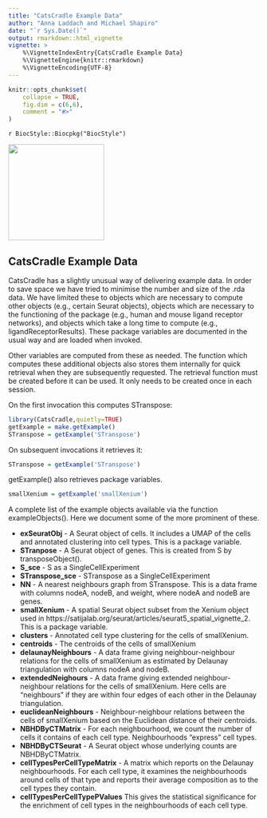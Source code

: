 ```yaml
---
title: "CatsCradle Example Data"
author: "Anna Laddach and Michael Shapiro"
date: "`r Sys.Date()`"
output: rmarkdown::html_vignette
vignette: >
    %\VignetteIndexEntry{CatsCradle Example Data}
    %\VignetteEngine{knitr::rmarkdown}
    %\VignetteEncoding{UTF-8}
---
```


```r
knitr::opts_chunk$set(
    collapse = TRUE,
    fig.dim = c(6,6),
    comment = "#>"
)
```
`r BiocStyle::Biocpkg("BiocStyle")`

![](CatsCradleLogo.png){width=2in}


## CatsCradle Example Data

CatsCradle has a slightly unusual way of delivering example data.  In
order to save space we have tried to minimise the number and size of
the .rda data.  We have limited these to objects which are necessary
to compute other objects (e.g., certain Seurat objects), objects which
are necessary to the functioning of the package (e.g., human and
mouse ligand receptor networks), and objects which take a long time to
compute (e.g., ligandReceptorResults).  These package variables are
documented in the usual way and are loaded when invoked.

Other variables are computed from these as needed.  The function which
computes these additional objects also stores them internally for
quick retrieval when they are subsequently requested.  The retrieval
function must be created before it can be used.  It only needs to be
created once in each session.


On the first invocation this computes STranspose:

```r
library(CatsCradle,quietly=TRUE)
getExample = make.getExample()
STranspose = getExample('STranspose')
```

On subsequent invocations it retrieves it:

```r
STranspose = getExample('STranspose')
```

getExample() also retrieves package variables.

```r
smallXenium = getExample('smallXenium')
```

A complete list of the example objects available via the function
exampleObjects().  Here we document some of the more prominent of
these.

* __exSeuratObj__ - A Seurat object of cells.  It includes a UMAP of the
cells and annotated clustering into cell types.  This is a package
variable.
* __STranpose__ - A Seurat object of genes.  This is created from S by
transposeObject().
* __S_sce__ - S as a SingleCellExperiment
* __STranspose_sce__ - STranspose as a SingleCellExperiment
* __NN__ - A nearest neighbours graph from STranspose.  This is a data
frame with columns nodeA, nodeB, and weight, where nodeA and nodeB are
genes.
* __smallXenium__ - A spatial Seurat object subset from the Xenium
object used in 
https://satijalab.org/seurat/articles/seurat5_spatial_vignette_2.
This is a package variable.
* __clusters__ - Annotated cell type clustering for the cells of
smallXenium.
* __centroids__ - The centroids of the cells of smallXenium
* __delaunayNeighbours__  - A data frame giving neighbour-neighbour
relations for the cells of smallXenium as estimated by Delaunay
triangulation with columns nodeA and nodeB.
* __extendedNeighours__ - A data frame giving extended
neighbour-neighbour relations for the cells of smallXenium.  Here
cells are "neighbours" if they are within four edges of each other in
the Delaunay triangulation.
* __euclideanNeighbours__ - Neighbour-neighbour relations between the
cells of smallXenium based on the Euclidean distance of their
centroids.
* __NBHDByCTMatrix__ - For each neighbourhood, we count the number of
cells it contains of each cell type. Neighbourhoods "express" cell
types.
* __NBHDByCTSeurat__ - A Seurat object whose underlying counts are
NBHDByCTMatrix. 
* __cellTypesPerCellTypeMatrix__ - A matrix which reports on the
Delaunay neighbourhoods.  For each cell type, it examines the
neighbourhoods around cells of that type and reports their average
composition as to the cell types they contain.
* __cellTypesPerCellTypePValues__ This gives the statistical
significance for the enrichment of cell types in the neighbourhoods of
each cell type.




